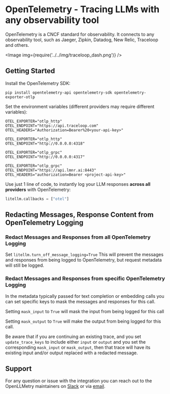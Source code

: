 


# OpenTelemetry - Tracing LLMs with any observability tool

OpenTelemetry is a CNCF standard for observability. It connects to any observability tool, such as Jaeger, Zipkin, Datadog, New Relic, Traceloop and others.

<Image img={require('../../img/traceloop_dash.png')} />

## Getting Started

Install the OpenTelemetry SDK:

```
pip install opentelemetry-api opentelemetry-sdk opentelemetry-exporter-otlp
```

Set the environment variables (different providers may require different variables):


<Tabs>

<TabItem value="traceloop" label="Log to Traceloop Cloud">

```shell
OTEL_EXPORTER="otlp_http"
OTEL_ENDPOINT="https://api.traceloop.com"
OTEL_HEADERS="Authorization=Bearer%20<your-api-key>"
```

</TabItem>

<TabItem value="otel-col" label="Log to OTEL HTTP Collector">

```shell
OTEL_EXPORTER="otlp_http"
OTEL_ENDPOINT="http://0.0.0.0:4318"
```

</TabItem>

<TabItem value="otel-col-grpc" label="Log to OTEL GRPC Collector">

```shell
OTEL_EXPORTER="otlp_grpc"
OTEL_ENDPOINT="http://0.0.0.0:4317"
```

</TabItem>

<TabItem value="laminar" label="Log to Laminar">

```shell
OTEL_EXPORTER="otlp_grpc"
OTEL_ENDPOINT="https://api.lmnr.ai:8443"
OTEL_HEADERS="authorization=Bearer <project-api-key>"
```

</TabItem>

</Tabs>

Use just 1 line of code, to instantly log your LLM responses **across all providers** with OpenTelemetry:

```python
litellm.callbacks = ["otel"]
```

## Redacting Messages, Response Content from OpenTelemetry Logging

### Redact Messages and Responses from all OpenTelemetry Logging

Set `litellm.turn_off_message_logging=True` This will prevent the messages and responses from being logged to OpenTelemetry, but request metadata will still be logged.

### Redact Messages and Responses from specific OpenTelemetry Logging

In the metadata typically passed for text completion or embedding calls you can set specific keys to mask the messages and responses for this call.

Setting `mask_input` to `True` will mask the input from being logged for this call

Setting `mask_output` to `True` will make the output from being logged for this call.

Be aware that if you are continuing an existing trace, and you set `update_trace_keys` to include either `input` or `output` and you set the corresponding `mask_input` or `mask_output`, then that trace will have its existing input and/or output replaced with a redacted message.

## Support

For any question or issue with the integration you can reach out to the OpenLLMetry maintainers on [Slack](https://traceloop.com/slack) or via [email](mailto:dev@traceloop.com).
